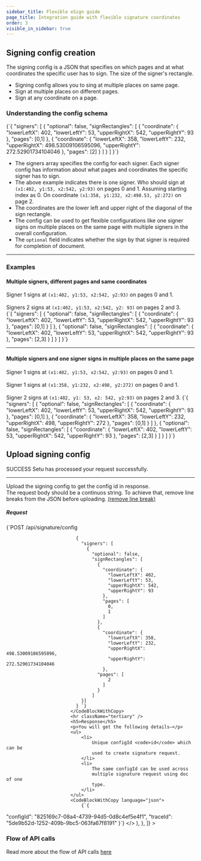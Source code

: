 ```yaml
---
sidebar_title: Flexible eSign guide
page_title: Integration guide with flexible signature coordinates
order: 3
visible_in_sidebar: true
---
```


## Signing config creation

The signing config is a JSON that specifies on which pages and at what coordinates the specific user has to sign. The size of the signer's rectangle.

-   Signing config allows you to sing at multiple places on same page.
-   Sign at multiple places on different pages.
-   Sign at any coordinate on a page.

### Understanding the config schema

<CodeBlockWithCopy language="json">
    {`{
  "signers": [
    {
      "optional": false,
      "signRectangles": [
        {
          "coordinate": {
            "lowerLeftX": 402,
            "lowerLeftY": 53,
            "upperRightX": 542,
            "upperRightY": 93
          },
          "pages": [0,1]
        },
        {
          "coordinate": {
            "lowerLeftX": 358,
            "lowerLeftY": 232,
            "upperRightX": 498.53009106595096,
            "upperRightY": 272.52901734104046
          },
          "pages": [2]
        }
      ]
    }
  ]
}`}
</CodeBlockWithCopy>

-   The signers array specifies the config for each signer. Each signer config has information about what pages and coordinates the specific signer has to sign.
-   The above example indicates there is one signer. Who should sign at `(x1:402, y1:53, x2:542, y2:93)` on pages 0 and 1. Assuming starting index as 0. On coordinate `(x1:358, y1:232, x2:498.53, y2:272)` on page 2.
-   The coordinates are the lower left and upper right of the diagonal of the sign rectangle.
-   The config can be used to get flexible configurations like one signer signs on multiple places on the same page with multiple signers in the overall configuration.
-   The `optional` field indicates whether the sign by that signer is required for completion of document.

<hr class="tertiary" />

### Examples

#### Multiple signers, different pages and same coordinates

<Callout type="tip">
    Signer 1 signs at <code>(x1:402, y1:53, x2:542, y2:93)</code> on pages 0 and
    1.
    <br />
    <br />
    Signers 2 signs at <code>(x1:402, y1:53, x2:542, y2: 93)</code> on pages 2 and
    3.
</Callout>

<br />

<CodeBlockWithCopy language="json">
    {`{
  "signers": [
    {
      "optional": false,
      "signRectangles": [
        {
          "coordinate": {
            "lowerLeftX": 402,
            "lowerLeftY": 53,
            "upperRightX": 542,
            "upperRightY": 93
          },
          "pages": [0,1]
        }
      ]
    },
    {
      "optional": false,
      "signRectangles": [
        {
          "coordinate": {
            "lowerLeftX": 402,
            "lowerLeftY": 53,
            "upperRightX": 542,
            "upperRightY": 93
          },
          "pages": [2,3]
        }
      ]
    }
  ]
}`}
</CodeBlockWithCopy>

<br />

<hr class="tertiary" />

#### Multiple signers and one signer signs in multiple places on the same page

<Callout type="tip">
    Signer 1 signs at <code>(x1:402, y1:53, x2:542, y2:93)</code> on pages 0 and
    1.
    <br />
    <br />
    Signer 1 signs at <code>(x1:358, y1:232, x2:498, y2:272)</code> on pages 0 and
    1.
    <br />
    <br />
    Signer 2 signs at <code>(x1:402, y1: 53, x2: 542, y2:93)</code> on pages 2
    and 3.
</Callout>

<CodeBlockWithCopy language="json">
    {`{
  "signers": [
    {
      "optional": false,
      "signRectangles": [
        {
          "coordinate": {
            "lowerLeftX": 402,
            "lowerLeftY": 53,
            "upperRightX": 542,
            "upperRightY": 93
          },
          "pages": [0,1]
        },
        {
          "coordinate": {
            "lowerLeftX": 358,
            "lowerLeftY": 232,
            "upperRightX": 498,
            "upperRightY": 272
          },
          "pages": [0,1]
        }
      ]
    },
    {
      "optional": false,
      "signRectangles": [
        {
          "coordinate": {
            "lowerLeftX": 402,
            "lowerLeftY": 53,
            "upperRightX": 542,
            "upperRightY": 93
          },
          "pages": [2,3]
        }
      ]
    }
  ]
}`}
</CodeBlockWithCopy>

## Upload signing config

<Row>
    <Portion desktopSpan="whole">
        <Tabs
            tabs={[
                {
                    key: "1",
                    label: "200",
                    content: (
                        <>
                            <p>
                                <Badge type="success">SUCCESS</Badge> Setu has
                                processed your request successfully.
                            </p>
                            <hr className="tertiary" />
                            <p>
                                Upload the signing config to get the config id
                                in response. <br />
                                The request body should be a continuos string. To
                                achieve that, remove line breaks from the JSON before
                                uploading. <a
                                    href="https://www.textfixer.com/tools/remove-line-breaks.php"
                                    target="_blank"
                                >
                                    (remove line break)
                                </a>
                                <br />
                            </p>
                            <h5>Request</h5>
                            <CodeBlockWithCopy language="json">
                            {`POST /api/signature/config

                              {
                                "signers": [
                                  {
                                    "optional": false,
                                    "signRectangles": [
                                      {
                                        "coordinate": {
                                          "lowerLeftX": 402,
                                          "lowerLeftY": 53,
                                          "upperRightX": 542,
                                          "upperRightY": 93
                                        },
                                        "pages": [
                                          0,
                                          1
                                        ]
                                      },
                                      {
                                        "coordinate": {
                                          "lowerLeftX": 358,
                                          "lowerLeftY": 232,
                                          "upperRightX": 498.53009106595096,
                                          "upperRightY": 272.52901734104046
                                        },
                                      "pages": [
                                          2
                                        ]
                                      }
                                    ]
                                }]
                              } `}
                            </CodeBlockWithCopy>
                            <hr className="tertiary" />
                            <h5>Response</h5>
                            <p>You will get the following details—</p>
                            <ul>
                                <li>
                                    Unique configId <code>id</code> which can be
                                    used to create signature request.
                                </li>
                                <li>
                                    The same configId can be used across
                                    multiple signature request using doc of one
                                    type.
                                </li>
                            </ul>
                            <CodeBlockWithCopy language="json">
                                {`{
"configId": "825169c7-08a4-4739-94d5-0d8c4ef5e4f1",
"traceId": "5de9b52d-1252-409b-9bc5-063fa67f8191"
}`}
                            </CodeBlockWithCopy>
                        </>
                    ),
                },
            ]}
        ></Tabs>
    </Portion>
</Row>

### Flow of API calls

Read more about the flow of API calls <a href="/data/esign/quickstart">here</a>
